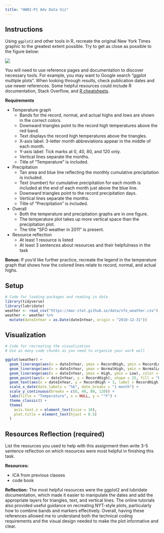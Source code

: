 ```yaml
---
title: "HW02-P1 Adv Data Viz"
---
```


## Instructions

Using `ggplot2` and other tools in R, recreate the original New York Times graphic to the greatest extent possible. Try to get as close as possible to the figure below:

![](https://hash-mac.github.io/stat212site-f25/images/hw1_goal.png){width=600, fig-align="center"}

You will need to use reference pages and documentation to discover necessary tools. For example, you may want to Google search "ggplot multiple plots". When looking through results, check publication dates and use newer references. Some helpful resources could include R documentation, Stack Overflow, and [R cheatsheets](https://rstudio.github.io/cheatsheets/).


**Requirements**

- Temperature graph
    - Bands for the record, normal, and actual highs and lows are shown in the correct colors.
    - Downward triangles point to the record high temperatures above the red band.
    - Text displays the record high temperatures above the triangles.
    - X-axis label: 3-letter month abbreviations appear in the middle of each month.
    - Y-axis label: Tick marks at 0, 40, 80, and 120 only.
    - Vertical lines separate the months.
    - Title of "Temperature" is included.
- Precipitation
    - Tan area and blue line reflecting the monthly cumulative precipitation is included.
    - Text (number) for cumulative precipitation for each month is included at the end of each month just above the blue line.
    - Downward triangles point to the record precipitation days.
    - Vertical lines separate the months.
    - Title of "Precipitation" is included.
- Overall
    - Both the temperature and precipitation graphs are in one figure.
    - The temperature plot takes up more vertical space than the precipitation plot.
    - The title "SFO weather in 2011" is present.
- Resource reflection
    - At least 1 resource is listed
    - At least 3 sentences about resources and their helpfulness in the task

**Bonus:** If you'd like further practice, recreate the legend in the temperature graph that shows how the colored lines relate to record, normal, and actual highs.


## Setup

```r
# Code for loading packages and reading in data
library(tidyverse)
library(lubridate)
weather <- read_csv("https://mac-stat.github.io/data/sfo_weather.csv")
weather <- weather %>%
  mutate(dateInYear = as.Date(dateInYear, origin = "2010-12-31"))
```



## Visualization

```r
# Code for recreating the visualization
# Use as many code chunks as you need to organize your work well

ggplot(weather) +
  geom_linerange(aes(x = dateInYear, ymax = RecordHigh, ymin = RecordLow), color = "#ECEBE3") +
  geom_linerange(aes(x = dateInYear, ymax = NormalHigh, ymin = NormalLow), color = "#C8B8BA") +
  geom_linerange(aes(x = dateInYear, ymax = High, ymin = Low), color = "#A90248") +
  geom_point(aes(x = dateInYear, y = RecordHigh), shape = 25, fill = "black", size = 2) +
  geom_text(aes(x = dateInYear, y = RecordHigh + 3, label = RecordHigh), size = 2.5) +
  scale_x_date(date_labels = "%b", date_breaks = "1 month") +
  scale_y_continuous(breaks = c(0, 40, 80, 120)) +
  labs(title = "Temperature", x = NULL, y = "°F") +
  theme_classic() +
  theme(
    axis.text.x = element_text(size = 10),
    plot.title = element_text(hjust = 0.5)
  )

```


## Resources Reflection (required)

List the resources you used to help with this assignment then write 3-5 sentence reflection on which resources were most helpful in finishing this task.

**Resources:**

- ICA from previous classes
- code book

**Reflection:**
The most helpful resources were the ggplot2 and lubridate documentation, which made it easier to manipulate the dates and add the appropriate layers for triangles, text, and vertical lines. The online tutorials also provided useful guidance on recreating NYT-style plots, particularly how to combine bands and markers effectively. Overall, having these references allowed me to understand both the technical coding requirements and the visual design needed to make the plot informative and clear.
